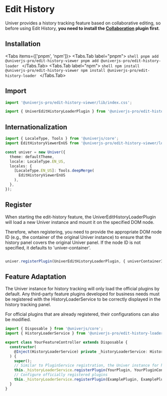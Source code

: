 
# Edit History

<BusinessPlanNotice />

<ServerNotice />

Univer provides a history tracking feature based on collaborative editing, so before using Edit History, **you need to install the [Collaboration](/guides/sheets/features/collaboration) plugin first**.

## Installation

<Tabs items={['pnpm', 'npm']}>
  <Tabs.Tab label="pnpm">
    ```shell
    pnpm add @univerjs-pro/edit-history-viewer
    pnpm add @univerjs-pro/edit-history-loader
    ```
  </Tabs.Tab>
  <Tabs.Tab label="npm">
    ```shell
    npm install @univerjs-pro/edit-history-viewer
    npm install @univerjs-pro/edit-history-loader
    ```
  </Tabs.Tab>
</Tabs>

## Import

```typescript
import '@univerjs-pro/edit-history-viewer/lib/index.css';

import { UniverEditHistoryLoaderPlugin } from '@univerjs-pro/edit-history-loader';
```

## Internationalization

```typescript
import { LocaleType, Tools } from '@univerjs/core';
import EditHistoryViewerEnUS from '@univerjs-pro/edit-history-viewer/locale/en-US';

const univer = new Univer({
  theme: defaultTheme,
  locale: LocaleType.EN_US,
  locales: {
    [LocaleType.EN_US]: Tools.deepMerge(
      EditHistoryViewerEnUS
    ),
  },
});
```

## Register

When starting the edit-history feature, the UniverEditHistoryLoaderPlugin will load a new Univer instance and mount it on the specified DOM node.

Therefore, when registering, you need to provide the appropriate DOM node ID (e.g., the container of the original Univer instance) to ensure that the history panel covers the original Univer panel. If the node ID is not specified, it defaults to 'univer-container'.
```typescript

univer.registerPlugin(UniverEditHistoryLoaderPlugin, { univerContainerId: 'Your-Univer-Container-Id'});

```


## Feature Adaptation

The Univer instance for history tracking will only load the official plugins by default. Any third-party feature plugins developed for business needs must be registered with the HistoryLoaderService to be correctly displayed in the history tracking panel.

For official plugins that are already registered, their configurations can also be modified.

```typescript
import { Disposable } from '@univerjs/core';
import { HistoryLoaderService } from '@univerjs-pro/edit-history-loader'

export class YourFeatureController extends Disposable {
  constructor(
    @Inject(HistoryLoaderService) private _historyLoaderService: HistoryLoaderService
  ) {
    super();
    // Similar to PluginService registration, the Univer instance for history tracking will register the corresponding plugin according to the following configuration after being created
    this._historyLoaderService.registerPlugin(YourPlugin, YourPluginConfig))
    // Configure officially registered plugins
    this._historyLoaderService.registerPlugin(ExamplePlugin, ExamplePluginConfig))
  }
}
```
